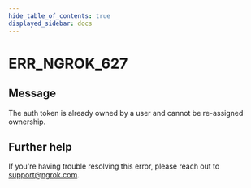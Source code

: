 ```yaml
---
hide_table_of_contents: true
displayed_sidebar: docs
---
```



# ERR_NGROK_627

## Message

The auth token is already owned by a user and cannot be re-assigned ownership.

<ErrorDetails error="err_ngrok_627" />

## Further help

If you're having trouble resolving this error, please reach out to [support@ngrok.com](mailto:support@ngrok.com?subject=Help%20with%20ERR_NGROK_627).

